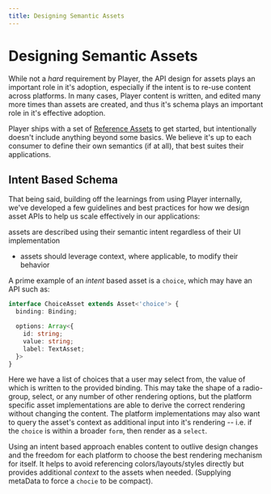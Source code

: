 ```yaml
---
title: Designing Semantic Assets
---
```


# Designing Semantic Assets

While not a _hard_ requirement by Player, the API design for assets plays an important role in it's adoption, especially if the intent is to re-use content across platforms. In many cases, Player content is written, and edited many more times than assets are created, and thus it's schema plays an important role in it's effective adoption. 

Player ships with a set of [Reference Assets](assets/reference) to get started, but intentionally doesn't include anything beyond some basics. We believe it's up to each consumer to define their own semantics (if at all), that best suites their applications.  

## Intent Based Schema

That being said, building off the learnings from using Player internally, we've developed a few guidelines and best practices for how we design asset APIs to help us scale effectively in our applications:

assets are described using their semantic intent regardless of their UI implementation
* assets should leverage context, where applicable, to modify their behavior

A prime example of an _intent_ based asset is a `choice`, which may have an API such as:

```ts
interface ChoiceAsset extends Asset<'choice'> {
  binding: Binding;

  options: Array<{
    id: string;
    value: string;
    label: TextAsset;
  }>
}
```

Here we have a list of choices that a user may select from, the value of which is written to the provided binding. 
This may take the shape of a radio-group, select, or any number of other rendering options, but the platform specific asset implementations are able to derive the correct rendering without changing the content. The platform implementations may also want to query the asset's context as additional input into it's rendering -- i.e. if the `choice` is within a broader `form`, then render as a `select`. 

Using an intent based approach enables content to outlive design changes and the freedom for each platform to choose the best rendering mechanism for itself. It helps to avoid referencing colors/layouts/styles directly but provides additional _context_ to the assets when needed. (Supplying metaData to force a `chocie` to be compact).

